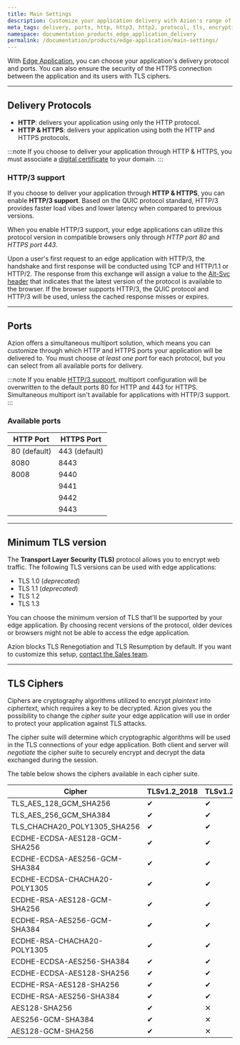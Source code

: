 ```yaml
---
title: Main Settings
description: Customize your application delivery with Azion's range of protocol options including HTTP, HTTPS, and HTTP/3 support for a better user experience and secure your connection with TLS ciphers.
meta_tags: delivery, ports, http, http3, http2, protocol, tls, encryption
namespace: documentation_products_edge_application_delivery
permalink: /documentation/products/edge-application/main-settings/
---
```


With [Edge Application](/en/documentation/products/edge-application/), you can choose your application's delivery protocol and ports. You can also ensure the security of the HTTPS connection between the application and its users with TLS ciphers.

---

## Delivery Protocols

- **HTTP**: delivers your application using only the HTTP protocol.
- **HTTP & HTTPS**: delivers your application using both the HTTP and HTTPS protocols.

:::note
If you choose to deliver your application through HTTP & HTTPS, you must associate a [digital certificate](/en/documentation/products/edge-application/digital-certificates/) to your domain.
:::

### HTTP/3 support

If you choose to deliver your application through **HTTP & HTTPS**, you can enable **HTTP/3 support**. Based on the QUIC protocol standard, HTTP/3 provides faster load vibes and lower latency when compared to previous versions.

When you enable HTTP/3 support, your edge applications can utilize this protocol version in compatible browsers only through *HTTP port 80* and *HTTPS port 443*.

Upon a user's first request to an edge application with HTTP/3, the handshake and first response will be conducted using TCP and HTTP/1.1 or HTTP/2. The response from this exchange will assign a value to the [Alt-Svc header](https://developer.mozilla.org/en-US/docs/Web/HTTP/Headers/Alt-Svc) that indicates that the latest version of the protocol is available to the browser. If the browser supports HTTP/3, the QUIC protocol and HTTP/3 will be used, unless the cached response misses or expires.

---

## Ports

Azion offers a simultaneous multiport solution, which means you can customize through which HTTP and HTTPS ports your application will be delivered to. You must choose *at least one port* for each protocol, but you can select from all available ports for delivery.

:::note
If you enable [HTTP/3 support](#http3-support), multiport configuration will be overwritten to the default ports 80 for HTTP and 443 for HTTPS. Simultaneous multiport isn't available for applications with HTTP/3 support.
:::

### Available ports

| HTTP Port | HTTPS Port |
| --- | --- |
| 80 (default) | 443 (default) |
| 8080 | 8443 |
| 8008 | 9440 |
|  | 9441 |
|  | 9442 |
|  | 9443 |

---

## Minimum TLS version

The **Transport Layer Security (TLS)** protocol allows you to encrypt web traffic. The following TLS versions can be used with edge applications:

- TLS 1.0 (*deprecated*)
- TLS 1.1 (*deprecated*)
- TLS 1.2
- TLS 1.3

You can choose the minimum version of TLS that'll be supported by your edge application. By choosing recent versions of the protocol, older devices or browsers might not be able to access the edge application.

Azion blocks TLS Renegotiation and TLS Resumption by default. If you want to customize this setup, [contact the Sales team](https://www.azion.com/en/contact-sales/).

---

## TLS Ciphers

Ciphers are cryptography algorithms utilized to encrypt *plaintext* into *ciphertext*, which requires a key to be decrypted. Azion gives you the possibility to change the *cipher suite* your edge application will use in order to protect your application against TLS attacks.

The cipher suite will determine which cryptographic algorithms will be used in the TLS connections of your edge application. Both client and server will *negotiate* the cipher suite to securely encrypt and decrypt the data exchanged during the session.

The table below shows the ciphers available in each cipher suite.

| Cipher | TLSv1.2_2018 | TLSv1.2_2019 | TLSv1.2_2021 | TLSv1.3_2022 |
| --- | --- | --- | --- | --- |
| TLS_AES_128_GCM_SHA256 | ✔︎ | ✔︎ | ✔︎ | ✕ |
| TLS_AES_256_GCM_SHA384 | ✔︎ | ✔︎ | ✔︎ | ✕ |
| TLS_CHACHA20_POLY1305_SHA256 | ✔︎ | ✔︎ | ✔︎ | ✕ |
| ECDHE-ECDSA-AES128-GCM-SHA256 | ✔︎ | ✔︎ | ✔︎ | ✔︎ |
| ECDHE-ECDSA-AES256-GCM-SHA384 | ✔︎ | ✔︎ | ✔︎ | ✔︎ |
| ECDHE-ECDSA-CHACHA20-POLY1305 | ✔︎ | ✔︎ | ✔︎ | ✔︎ |
| ECDHE-RSA-AES128-GCM-SHA256 | ✔︎ | ✔︎ | ✔︎ | ✔︎ |
| ECDHE-RSA-AES256-GCM-SHA384 | ✔︎ | ✔︎ | ✔︎ | ✔︎ |
| ECDHE-RSA-CHACHA20-POLY1305 | ✔︎ | ✔︎ | ✔︎ | ✔︎ |
| ECDHE-ECDSA-AES256-SHA384 | ✔︎ | ✔︎ | ✕ | ✕ |
| ECDHE-ECDSA-AES128-SHA256 | ✔︎ | ✔︎ | ✕ | ✕ |
| ECDHE-RSA-AES128-SHA256 | ✔︎ | ✔︎ | ✕ | ✕ |
| ECDHE-RSA-AES256-SHA384 | ✔︎ | ✔︎ | ✕ | ✕ |
| AES128-SHA256 | ✔︎ | ✕ | ✕ | ✕ |
| AES256-GCM-SHA384 | ✔︎ | ✕ | ✕ | ✕ |
| AES128-GCM-SHA256 | ✔︎ | ✕ | ✕ | ✕ |
